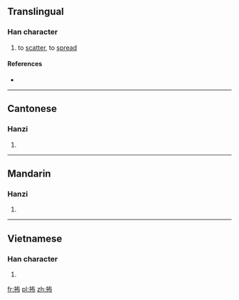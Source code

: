 ==Translingual==

===Han character===
{{Han char|rn=64|rad=手|as=05|sn=8|four=54027|canj=QKLB|ids=⿰扌布}}

# to [[scatter]], to [[spread]]

====References====
* {{Han ref|kx=0422.190|dkj=11908|dj=0770.150|hdz=31849.070|uh=62AA|ud=25258|bh=CCB7|bd=52407}}

----

==Cantonese==

===Hanzi===
{{yue-hanzi|jyut=[[bo3]]|y=bo3}}

# {{defn|lang=yue|sort=手05}}

----

==Mandarin==

===Hanzi===
{{cmn-hanzi|pin=[[bù]] ([[bu4]]), [[pū]] ([[pu1]])|wg=pu<sup>4</sup>, p'u<sup>1</sup>}}

# {{defn|lang=cmn|sort=手05}}

----

==Vietnamese==

===Han character===
{{vi-readings|rs=手05|hanviet=bó}}

# {{defn|lang=vi|sort=手05}}

[[fr:抪]]
[[pl:抪]]
[[zh:抪]]
